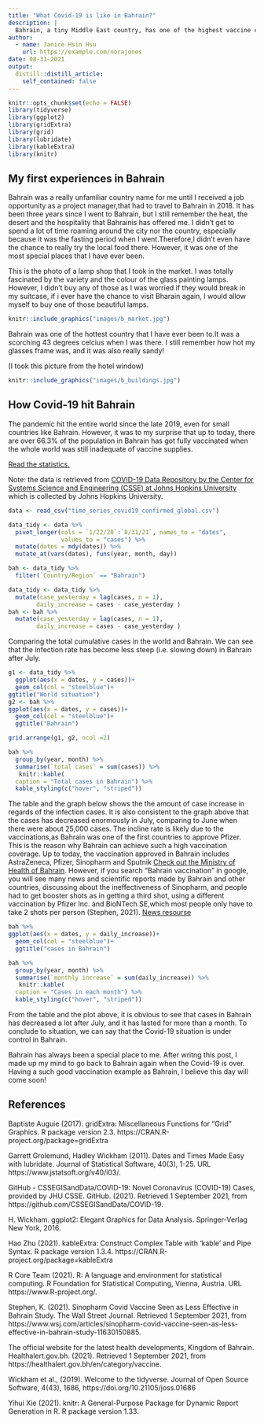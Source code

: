 ```yaml
---
title: "What Covid-19 is like in Bahrain?"
description: |
  Bahrain, a tiny Middle East country, has one of the highest vaccine coverage rate around the world!
author:
  - name: Janice Hsin Hsu
    url: https://example.com/norajones
date: 08-31-2021
output:
  distill::distill_article:
    self_contained: false
---
```

```r
knitr::opts_chunk$set(echo = FALSE)
library(tidyverse)
library(ggplot2)
library(gridExtra)
library(grid)
library(lubridate)
library(kableExtra)
library(knitr)
```




## My first experiences in Bahrain


Bahrain was a really unfamiliar country name for me until I received a job opportunity as a project manager,that had to travel to Bahrain in 2018. It has been three years since I went to Bahrain, but I still remember the heat, the desert and the hospitality that Bahrainis has offered me. I didn't get to spend a lot of time roaming around the city nor the country, especially because it was the fasting period when I went.Therefore,I didn't even have the chance to really try the local food there. However, it was one of the most special places that I have ever been.

This is the photo of a lamp shop that I took in the market. I was totally fascinated by the variety and the colour of the glass painting lamps. However, I didn't buy any of those as I was worried if they would break in my suitcase, if i ever have the chance to visit Bharain again, I would allow myself to buy one of those beautiful lamps.


```r
knitr::include_graphics("images/b_market.jpg")
```


Bahrain was one of the hottest country that I have ever been to.It was a scorching 43 degrees celcius when I was there. I still remember how hot my glasses frame was, and it was also really sandy!

(I took this picture from the hotel window)


```r
knitr::include_graphics("images/b_buildings.jpg")
```

## How Covid-19 hit Bahrain

The pandemic hit the entire world since the late 2019, even for small countries like Bahrain. However, it was to my surprise that up to today, there are over 66.3% of the population in Bahrain has got fully vaccinated when the whole world was still inadequate of vaccine supplies.

[Read the statistics.](https://www.google.com/search?q=bahrain+vaccination+rate&rlz=1C5CHFA_enTW953TW953&oq=bahrain+vaccination+rate&aqs=chrome..69i57j0i512j0i457i512j0i512l2j69i60l3.4832j0j7&sourceid=chrome&ie=UTF-88)


Note: the data is retrieved from [COVID-19 Data Repository by the Center for Systems Science and Engineering (CSSE) at Johns Hopkins University](https://github.com/CSSEGISandData/COVID-19) which is collected by Johns Hopkins University.


```r
data <- read_csv("time_series_covid19_confirmed_global.csv")
```

```r
data_tidy <- data %>%
  pivot_longer(cols = `1/22/20`:`8/31/21`, names_to = "dates",
               values_to = "cases") %>%
  mutate(dates = mdy(dates)) %>% 
  mutate_at(vars(dates), funs(year, month, day)) 

bah <- data_tidy %>%
  filter(`Country/Region` == "Bahrain")
```

```r
data_tidy <- data_tidy %>%
  mutate(case_yesterday = lag(cases, n = 1),
        daily_increase = cases - case_yesterday )
bah <- bah %>%
  mutate(case_yesterday = lag(cases, n = 1),
        daily_increase = cases - case_yesterday )
```

Comparing the total cumulative cases in the world and Bahrain. We can see that the infection rate has become less steep (i.e. slowing down) in Bahrain after July.

```r
g1 <- data_tidy %>%
  ggplot(aes(x = dates, y = cases))+
  geom_col(col = "steelblue")+
ggtitle("World situation")
g2 <- bah %>%
ggplot(aes(x = dates, y = cases))+
  geom_col(col = "steelblue")+
  ggtitle("Bahrain")

grid.arrange(g1, g2, ncol =2)
```
```r
bah %>%
  group_by(year, month) %>%
  summarise(`total cases` = sum(cases)) %>%
   knitr::kable(
  caption = "Total cases in Bahrain") %>%
  kable_styling(c("hover", "striped"))
```



The table and the graph below shows the the amount of case increase in regards of the infection cases. It is also consistent to the graph above that the cases has decreased enormously in July, comparing to June when there were about 25,000 cases. The incline rate is likely due to the vaccinations,as Bahrain was one of the first countries to approve Pfizer. This is the reason why Bahrain can achieve such a high vaccination coverage. Up to today, the vaccination approved in Bahrain includes AstraZeneca, Pfizer, Sinopharm and Sputnik [Check out the Ministry of Health of Bahrain](https://healthalert.gov.bh/en/category/vaccine). However, if you search "Bahrain vaccination" in google, you will see many news and scientific reports made by Bahrain and other countries, discussing about the ineffectiveness of Sinopharm, and people had to get booster shots as in getting a third shot, using a different vaccination by Pfizer Inc. and BioNTech SE,which most people only have to take 2 shots per person (Stephen, 2021). [News resourse](https://www.wsj.com/articles/sinopharm-covid-vaccine-seen-as-less-effective-in-bahrain-study-11630150885) 


```r
bah %>%
ggplot(aes(x = dates, y = daily_increase))+
  geom_col(col = "steelblue")+
  ggtitle("cases in Bahrain")
```

```r
bah %>%
  group_by(year, month) %>%
  summarise(`monthly increase` = sum(daily_increase)) %>%
   knitr::kable(
  caption = "Cases in each month") %>%
  kable_styling(c("hover", "striped"))
```



From the table and the plot above, it is obvious to see that cases in Bahrain has decreased a lot after July, and it has lasted for more than a month. To conclude to situation, we can say that the Covid-19 situation is under control in Bahrain.

Bahrain has always been a special place to me. After writng this post, I made up my mind to go back to Bahrain again when the Covid-19 is over. Having a such good vaccination example as Bahrain, I believe this day will come soon!


## References

Baptiste Auguie (2017). gridExtra: Miscellaneous Functions for "Grid" Graphics. R package version 2.3. https://CRAN.R-project.org/package=gridExtra

Garrett Grolemund, Hadley Wickham (2011). Dates and Times Made Easy with lubridate. Journal of Statistical
  Software, 40(3), 1-25. URL https://www.jstatsoft.org/v40/i03/.

GitHub - CSSEGISandData/COVID-19: Novel Coronavirus (COVID-19) Cases, provided by JHU CSSE. GitHub. (2021). Retrieved 1 September 2021, from https://github.com/CSSEGISandData/COVID-19.

H. Wickham. ggplot2: Elegant Graphics for Data Analysis. Springer-Verlag New York, 2016.

Hao Zhu (2021). kableExtra: Construct Complex Table with 'kable' and Pipe Syntax. R package version 1.3.4. https://CRAN.R-project.org/package=kableExtra


R Core Team (2021). R: A language and environment for statistical computing. R Foundation for Statistical Computing, Vienna, Austria. URL https://www.R-project.org/.

Stephen, K. (2021). Sinopharm Covid Vaccine Seen as Less Effective in Bahrain Study. The Wall Street Journal. Retrieved 1 September 2021, from https://www.wsj.com/articles/sinopharm-covid-vaccine-seen-as-less-effective-in-bahrain-study-11630150885.

The official website for the latest health developments, Kingdom of Bahrain. Healthalert.gov.bh. (2021). Retrieved 1 September 2021, from https://healthalert.gov.bh/en/category/vaccine.

Wickham et al., (2019). Welcome to the tidyverse. Journal of Open Source Software, 4(43), 1686, https://doi.org/10.21105/joss.01686

Yihui Xie (2021). knitr: A General-Purpose Package for Dynamic Report Generation in R. R package version 1.33.
